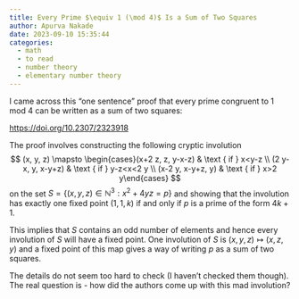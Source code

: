 ```yaml
---
title: Every Prime $\equiv 1 (\mod 4)$ Is a Sum of Two Squares
author: Apurva Nakade
date: 2023-09-10 15:35:44
categories: 
  - math
  - to read
  - number theory
  - elementary number theory
---
```


I came across this "one sentence" proof that every prime congruent to 1 mod 4 can be written as a sum of two squares:

[https://doi.org/10.2307/2323918](https://doi.org/10.2307/2323918)

The proof involves constructing the following cryptic involution 
$$
(x, y, z) \mapsto \begin{cases}(x+2 z, z, y-x-z) & \text { if } x<y-z \\ (2 y-x, y, x-y+z) & \text { if } y-z<x<2 y \\ (x-2 y, x-y+z, y) & \text { if } x>2 y\end{cases}
$$
on the set $S=\left\{(x, y, z) \in \mathbb{N}^{3}: x^{2}+4 y z=p\right\}$  and showing that the involution has exactly one fixed point $(1, 1, k)$ if and only if $p$ is a prime of the form $4k + 1$. 

This implies that $S$ contains an odd number of elements and hence every involution of $S$ will have a fixed point.
One involution of $S$ is $(x, y, z) \mapsto (x, z, y)$ and a fixed point of this map gives a way of writing $p$ as a sum of two squares.

The details do not seem too hard to check (I haven't checked them though).
The real question is - how did the authors come up with this mad involution?